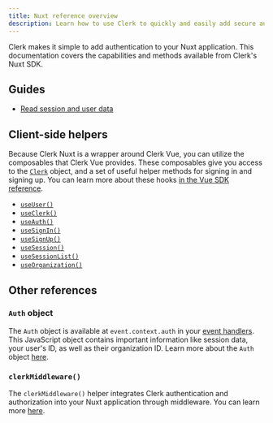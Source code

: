 ```yaml
---
title: Nuxt reference overview
description: Learn how to use Clerk to quickly and easily add secure authentication and user management to your Nuxt application.
---
```


Clerk makes it simple to add authentication to your Nuxt application. This documentation covers the capabilities and methods available from Clerk's Nuxt SDK.

## Guides

- [Read session and user data](/docs/references/nextjs/read-session-data)

## Client-side helpers

Because Clerk Nuxt is a wrapper around Clerk Vue, you can utilize the composables that Clerk Vue provides. These composables give you access to the [`Clerk`](/docs/references/javascript/clerk/clerk) object, and a set of useful helper methods for signing in and signing up. You can learn more about these hooks [in the Vue SDK reference](/docs/references/vue/overview).

- [`useUser()`](/docs/references/vue/use-user)
- [`useClerk()`](/docs/references/vue/use-clerk)
- [`useAuth()`](/docs/references/vue/use-auth)
- [`useSignIn()`](/docs/references/vue/use-sign-in)
- [`useSignUp()`](/docs/references/vue/use-sign-up)
- [`useSession()`](/docs/references/vue/use-session)
- [`useSessionList()`](/docs/references/vue/use-session-list)
- [`useOrganization()`](/docs/references/vue/use-organization)

## Other references

### `Auth` object

The `Auth` object is available at `event.context.auth` in your [event handlers](https://h3.unjs.io/guide/event-handler). This JavaScript object contains important information like session data, your user's ID, as well as their organization ID. Learn more about the `Auth` object [here](/docs/references/nextjs/auth-object).

### `clerkMiddleware()`

The `clerkMiddleware()` helper integrates Clerk authentication and authorization into your Nuxt application through middleware. You can learn more [here](/docs/references/nuxt/clerk-middleware).
